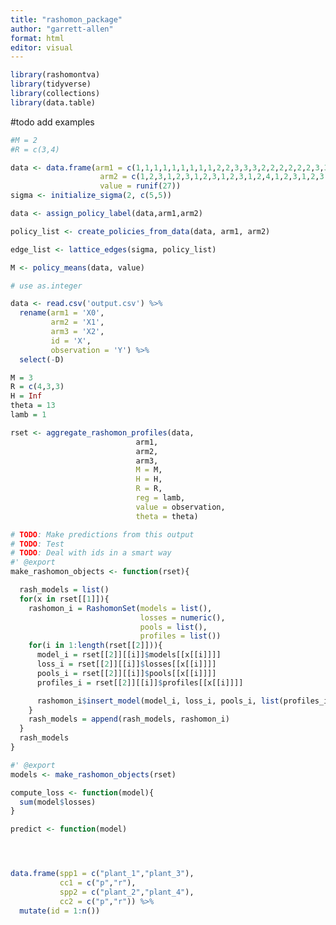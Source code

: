 ```yaml
---
title: "rashomon_package"
author: "garrett-allen"
format: html
editor: visual
---
```


```r
library(rashomontva)
library(tidyverse)
library(collections)
library(data.table)
```

#todo add examples

```r

#M = 2
#R = c(3,4)

data <- data.frame(arm1 = c(1,1,1,1,1,1,1,1,1,2,2,3,3,3,2,2,2,2,2,2,3,3,3,3,3,3,3), 
                    arm2 = c(1,2,3,1,2,3,1,2,3,1,2,3,1,2,4,1,2,3,1,2,3,4,2,4,1,2,4), 
                    value = runif(27))
sigma <- initialize_sigma(2, c(5,5))

data <- assign_policy_label(data,arm1,arm2)

policy_list <- create_policies_from_data(data, arm1, arm2)

edge_list <- lattice_edges(sigma, policy_list)

M <- policy_means(data, value)

# use as.integer


```



```r

data <- read.csv('output.csv') %>% 
  rename(arm1 = 'X0',
         arm2 = 'X1',
         arm3 = 'X2',
         id = 'X',
         observation = 'Y') %>% 
  select(-D)

M = 3
R = c(4,3,3)
H = Inf
theta = 13
lamb = 1

rset <- aggregate_rashomon_profiles(data, 
                            arm1,
                            arm2,
                            arm3, 
                            M = M, 
                            H = H, 
                            R = R, 
                            reg = lamb, 
                            value = observation, 
                            theta = theta)

# TODO: Make predictions from this output
# TODO: Test
# TODO: Deal with ids in a smart way
#' @export
make_rashomon_objects <- function(rset){

  rash_models = list()
  for(x in rset[[1]]){
    rashomon_i = RashomonSet(models = list(),
                             losses = numeric(),
                             pools = list(),
                             profiles = list())
    for(i in 1:length(rset[[2]])){
      model_i = rset[[2]][[i]]$models[[x[[i]]]]
      loss_i = rset[[2]][[i]]$losses[[x[[i]]]]
      pools_i = rset[[2]][[i]]$pools[[x[[i]]]]
      profiles_i = rset[[2]][[i]]$profiles[[x[[i]]]]

      rashomon_i$insert_model(model_i, loss_i, pools_i, list(profiles_i))
    }
    rash_models = append(rash_models, rashomon_i)
  }
  rash_models
}

#' @export
models <- make_rashomon_objects(rset)

compute_loss <- function(model){
  sum(model$losses)
}

predict <- function(model)




```

```r
```

```r
data.frame(spp1 = c("plant_1","plant_3"),
           cc1 = c("p","r"),
           spp2 = c("plant_2","plant_4"),
           cc2 = c("p","r")) %>% 
  mutate(id = 1:n())  
```

